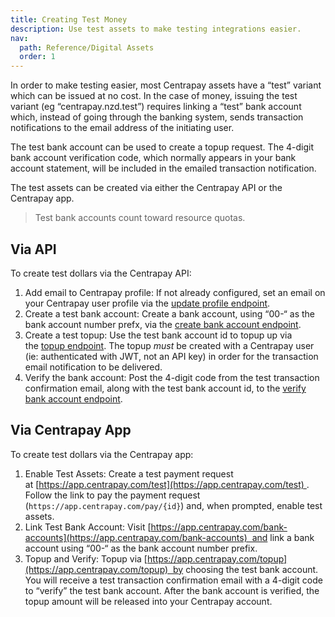```yaml
---
title: Creating Test Money
description: Use test assets to make testing integrations easier.
nav:
  path: Reference/Digital Assets
  order: 1
---
```


In order to make testing easier, most Centrapay assets have a “test” variant which can be issued at no cost. In the case of money, issuing the test variant (eg “centrapay.nzd.test”) requires linking a “test” bank account which, instead of going through the banking system, sends transaction notifications to the email address of the initiating user.

The test bank account can be used to create a topup request. The 4-digit bank account verification code, which normally appears in your bank account statement, will be included in the emailed transaction notification.

The test assets can be created via either the Centrapay API or the Centrapay app.

> Test bank accounts count toward resource quotas.

## Via API

To create test dollars via the Centrapay API:

1. Add email to Centrapay profile: If not already configured, set an email on your Centrapay user profile via the [update profile endpoint](/api/profiles/#update-profile).
2. Create a test bank account: Create a bank account, using “00-“ as the bank account number prefx, via the [create bank account endpoint](/api/bank-accounts/#create-bank-account).
3. Create a test topup: Use the test bank account id to topup up via the [topup endpoint](/api/funds-transfers/#create-a-top-up). The topup *must* be created with a Centrapay user (ie: authenticated with JWT, not an API key) in order for the transaction email notification to be delivered.
4. Verify the bank account: Post the 4-digit code from the test transaction confirmation email, along with the test bank account id, to the [verify bank account endpoint](/api/bank-accounts/#verify-bank-account).

## Via Centrapay App

To create test dollars via the Centrapay app:

1. Enable Test Assets: Create a test payment request at [https://app.centrapay.com/test](https://app.centrapay.com/test) . Follow the link to pay the payment request (`https://app.centrapay.com/pay/{id}`) and, when prompted, enable test assets.
2. Link Test Bank Account: Visit [https://app.centrapay.com/bank-accounts](https://app.centrapay.com/bank-accounts)  and link a bank account using “00-“ as the bank account number prefix.
3. Topup and Verify: Topup via [https://app.centrapay.com/topup](https://app.centrapay.com/topup)  by choosing the test bank account. You will receive a test transaction confirmation email with a 4-digit code to “verify” the test bank account. After the bank account is verified, the topup amount will be released into your Centrapay account.
